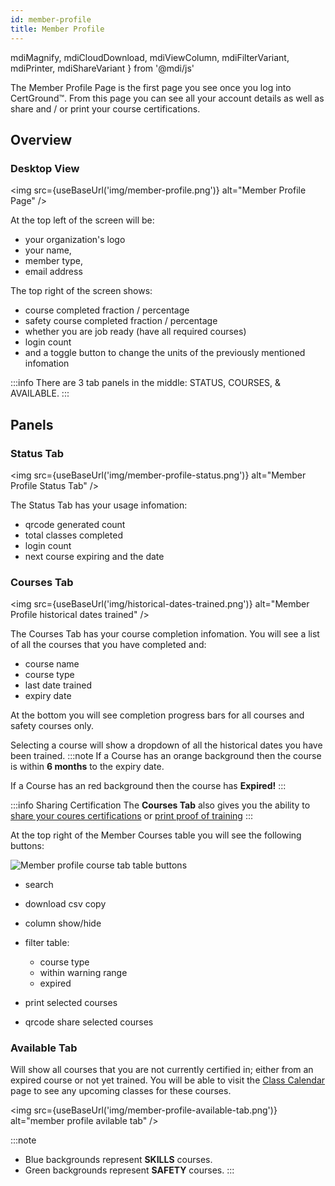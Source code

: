 ```yaml
---
id: member-profile
title: Member Profile
---
```


  mdiMagnify,
  mdiCloudDownload,
  mdiViewColumn,
  mdiFilterVariant,
  mdiPrinter,
  mdiShareVariant
} from '@mdi/js'

The Member Profile Page is the first page you see once you log into CertGround&trade;. From this page you can see all your account details as well as share and / or print your course certifications.

## Overview

### Desktop View
<img src={useBaseUrl('img/member-profile.png')} alt="Member Profile Page" />

At the top left of the screen will be:
- your organization's logo
- your name,
- member type,
- email address

The top right of the screen shows:
- course completed fraction / percentage
- safety course completed fraction / percentage
- whether you are job ready (have all required courses)
- login count
- and a toggle button to change the units of the previously mentioned infomation

:::info
There are 3 tab panels in the middle: STATUS, COURSES, & AVAILABLE.
:::


## Panels

### Status Tab
<img src={useBaseUrl('img/member-profile-status.png')} alt="Member Profile Status Tab" />

The Status Tab has your usage infomation:
- qrcode generated count
- total classes completed
- login count
- next course expiring and the date

### Courses Tab
<img src={useBaseUrl('img/historical-dates-trained.png')} alt="Member Profile historical dates trained" />

The Courses Tab has your course completion infomation. You will see a list of all the courses that you have completed and:
- course name
- course type
- last date trained
- expiry date

At the bottom you will see completion progress bars for all courses and safety courses only.

Selecting a course will show a dropdown of all the historical dates you have been trained.
:::note
If a Course has an <Highlight variant="warning">orange</Highlight> background then the course is within **6 months** to the expiry date.

If a Course has an <Highlight variant="danger">red</Highlight> background then the course has **Expired!**
:::

:::info Sharing Certification
The **Courses Tab** also gives you the ability to [share your coures certifications](cert-share#qrcode) or [print proof of training](cert-share#print)
:::

At the top right of the Member Courses table you will see the following buttons:
<div style={{display: 'flex', justifyContent: 'space-evenly', flexFlow: 'row wrap'}}>
<img src={useBaseUrl('img/member-profile-course-table-buttons.png')} alt="Member profile course tab table buttons" />

- <Icon size={1} path={mdiMagnify} /> search
- <Icon size={1} path={mdiCloudDownload} /> download csv copy
- <Icon size={1} path={mdiViewColumn} /> column show/hide
- <Icon size={1} path={mdiFilterVariant} /> filter table:

  - course type
  - within warning range
  - expired
- <Icon size={1} path={mdiPrinter} /> print selected courses
- <Icon size={1} path={mdiShareVariant} /> qrcode share selected courses

</div>

### Available Tab

Will show all courses that you are not currently certified in; either from an expired course or not yet trained.
You will be able to visit the [Class Calendar](./class-calendar) page to see any upcoming classes for these courses.

<div style={{display: 'flex', justifyContent: 'center', marginBottom: '1rem'}}>

<img src={useBaseUrl('img/member-profile-available-tab.png')} alt="member profile avilable tab" />
</div>

:::note
- <Highlight color="#3b9cb5">Blue</Highlight> backgrounds represent <strong>SKILLS</strong> courses.
- <Highlight color="#6f9957">Green</Highlight> backgrounds represent <strong>SAFETY</strong> courses.
:::

